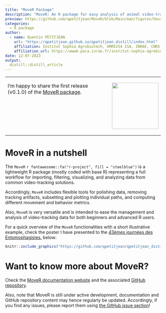 ```yaml
---
title: "MoveR Package"
description: "MoveR: An R package for easy analysis of animal video-tracking data"
preview: https://github.com/qpetitjean/MoveR/blob/Main/man/figures/hexsticker.png?raw=true
categories:
  - R package
author:
  - name: Quentin PETITJEAN
    url: "https://qpetitjean.github.io/qpetitjean_distill/index.html"
    affiliation: Institut Sophia Agrobiotech, UMR5254 ISA, INRAE, CNRS, Université Côte d’Azur, Sophia-Antipolis, France.
    affiliation_url: https://www6.paca.inrae.fr/institut-sophia-agrobiotech
date: 12-07-2023
output:
  distill::distill_article
---
```


<table style="border: none; width='100%';">
  <tr>
    <td style="width: 70%; vertical-align: top;">
<p class="plain-text">
I'm happy to share the first release (v0.1.0) of the <a href='https://qpetitjean.github.io/MoveR/index.html'>MoveR package</a>.</p>
</td>
    <td style="width: 20%; vertical-align: top;">
<a title="MoveR" href='https://qpetitjean.github.io/MoveR/index.html'>
<div id="container" >
  <img src="https://github.com/qpetitjean/MoveR/blob/Main/man/figures/hexsticker.png?raw=true" style=" height: 150px; left: 20px; top: -20px;"/>
</div></a>
</td>
  </tr>
</table>

# MoveR in a nutshell

<p class="plain-text">
The `MoveR` `r fontawesome::fa("r-project", fill = "steelblue")` is a lightweight R package (mostly coded with base R) representing a full workflow for importing, filtering, visualizing, and analyzing data from common video-tracking solutions.</p>  
<p class="plain-text">
Accordingly, `MoveR` includes flexible tools for polishing data, removing tracking artifacts, subsetting and plotting individual paths, and computing different movement and behavior metrics.</p>  
<p class="plain-text">
Also, `MoveR` is very versatile and is intended to ease the management and analysis of video-tracking data for both beginners and advanced R users.</p> 
For a quick overview of the `MoveR` functionalities with a short illustrative example, check the poster I have presented to the <a href='https://entomo2023.sciencesconf.org/'>43èmes journées des Entomophagistes.</a> below:

<a title="MoveR-Poster.pdf" href='https://github.com/qpetitjean/qpetitjean_distill/raw/main/Posters/Petitjeanetal-MOVER-POSTER.pdf'>
```r
knitr::include_graphics("https://github.com/qpetitjean/qpetitjean_distill/raw/main/images/Petitjeanetal-MOVER-POSTER.png")  
```
</a>


# Want to know more about MoveR?

<p class="plain-text">
Check the <a href="https://qpetitjean.github.io/MoveR/index.html">MoveR documentation website</a> and the associated <a href="https://github.com/qpetitjean/MoveR">GitHub repository</a>.</p>
Also, note that MoveR is still under active development, documentation and GitHub repository content may hence regularly be updated. 
Accordingly, if you find any issues, please report them using <a href="https://github.com/qpetitjean/MoveR/issues/new">the GitHub issue section</a>!

